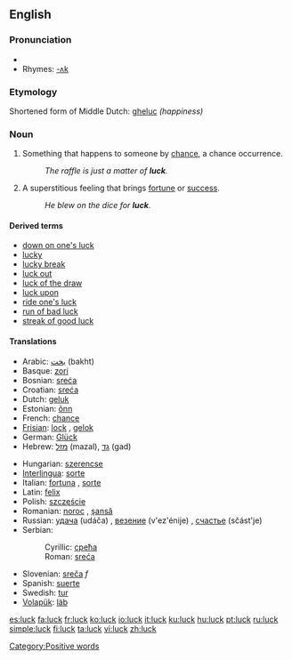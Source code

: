 ==English==

===Pronunciation===
{{IPA|/'lʌk/}}
*{{audio|en-us-luck.ogg|Audio (US)}}
*Rhymes: [[Rhymes:English:-ʌk|-ʌk]]

===Etymology===
Shortened form of Middle Dutch: [[gheluc]] ''(happiness)''

===Noun===
{{en-noun|-}}

# Something that happens to someone by [[chance]], a chance occurrence.
#:''The raffle is just a matter of '''luck'''.''
# A superstitious feeling that brings [[fortune]] or [[success]].
#:''He blew on the dice for '''luck'''.''

====Derived terms====
*[[down on one's luck]]
*[[lucky]]
*[[lucky break]]
*[[luck out]]
*[[luck of the draw]]
*[[luck upon]]
*[[ride one's luck]]
*[[run of bad luck]]
*[[streak of good luck]]

====Translations====
{{top}}
*Arabic: [[بخت]] (bakht)
*Basque: [[zori]]
*Bosnian: [[sreća#Bosnian|sreća]] {{f}}
*Croatian: [[sreća#Croatian|sreća]] {{f}}
*Dutch: [[geluk]] {{n}}
*Estonian: [[õnn]]
*French: [[chance]] {{f}}
*[[Frisian]]: [[lock]] {{n}}, [[gelok]] {{n}}
*German: [[Glück]] {{n}}
*Hebrew: [[מזל]] (mazal), [[גד]] (gad)
{{mid}}
*Hungarian: [[szerencse]]
*[[Interlingua]]: [[sorte]]
*Italian: [[fortuna]] {{f}}, [[sorte]] {{f}}
*Latin: [[felix]] {{f}}
*Polish: [[szczęście]] {{n}}
*Romanian: [[noroc]] {{n}}, [[şansă]] {{f}}
*Russian: [[удача]] (udáča) {{f}}, [[везение]] (v'ez'énije) {{n}}, [[счастье]] (sčást'je) {{n}}
*Serbian:
*:Cyrillic: [[срећа#Serbian|срећа]] {{f}}
*:Roman: [[sreća#Serbian|sreća]] {{f}}
*Slovenian: [[sreča]] ''f''
*Spanish: [[suerte]] {{F}}
*Swedish: [[tur]]
*[[Volapük]]: [[läb]]
{{bottom}}

[[Category:Positive words]]

[[es:luck]]
[[fa:luck]]
[[fr:luck]]
[[ko:luck]]
[[io:luck]]
[[it:luck]]
[[ku:luck]]
[[hu:luck]]
[[pt:luck]]
[[ru:luck]]
[[simple:luck]]
[[fi:luck]]
[[ta:luck]]
[[vi:luck]]
[[zh:luck]]